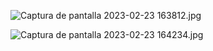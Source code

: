 ![Captura de pantalla 2023-02-23 163812.jpg](https://alphacast-images.s3.us-west-2.amazonaws.com/next-s3-uploads/37d61778-1543-4653-95d2-7fc93c061367/Captura-de-pantalla-2023-02-23-163812.jpg)

![Captura de pantalla 2023-02-23 164234.jpg](https://alphacast-images.s3.us-west-2.amazonaws.com/next-s3-uploads/2356b99c-42dc-44f2-b329-2346fa0ce24a/Captura-de-pantalla-2023-02-23-164234.jpg)

